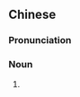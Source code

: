 ==Chinese==
{{zh-forms}}

===Pronunciation===
{{zh-pron
|m=déshì
|c=dak1 si6-2
|cat=n
}}

===Noun===
{{zh-noun}}

# {{lb|zh|Singapore|Malaysia}} {{zh-alt-name|德士}}
